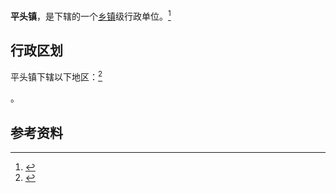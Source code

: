 {{中国乡级行政区|14/07/25/103/000}}

'''平头镇'''，是{{PRC admin/fullname|14/07/25/103/000|3}}下辖的一个[[乡镇|乡镇]]级行政单位。<ref>{{PRC admin/ref sgc|{{PRC admin/parent|14/07/25/103/000}}}}</ref>

== 行政区划 ==

平头镇下辖以下地区：<ref>{{PRC admin/ref sgc|14/07/25/103/000}}</ref>

{{PRC admin/children|14/07/25/103/000}}。

== 参考资料 ==

{{reflist}}

{{行政区划小作品}}
{{PRC admin/navcat|14/07/25/103/000}}